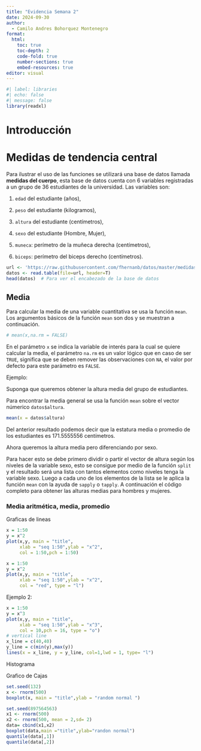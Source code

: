 ```yaml
---
title: "Evidencia Semana 2"
date: 2024-09-30
author: 
  - Camilo Andres Bohorquez Montenegro   
format: 
  html:
    toc: true
    toc-depth: 2
    code-fold: true
    number-sections: true
    embed-resources: true
editor: visual
---
```


```r
#| label: libraries
#| echo: false
#| message: false
library(readxl)
```

# Introducción 

# Medidas de tendencia central

Para ilustrar el uso de las funciones se utilizará una base de datos llamada **medidas del cuerpo**, esta base de datos cuenta con 6 variables registradas a un grupo de 36 estudiantes de la universidad. Las variables son:

1.  `edad` del estudiante (años),

2.  `peso` del estudiante (kilogramos),

3.  `altura` del estudiante (centímetros),

4.  `sexo` del estudiante (Hombre, Mujer),

5.  `muneca`: perímetro de la muñeca derecha (centímetros),

6.  `biceps`: perímetro del biceps derecho (centímetros).

```r
url <- 'https://raw.githubusercontent.com/fhernanb/datos/master/medidas_cuerpo'
datos <- read.table(file=url, header=T)
head(datos)  # Para ver el encabezado de la base de datos
```

## Media

Para calcular la media de una variable cuantitativa se usa la función `mean`. Los argumentos básicos de la función `mean` son dos y se muestran a continuación.

```r
# mean(x,na.rm = FALSE)
```

En el parámetro `x` se indica la variable de interés para la cual se quiere calcular la media, el parámetro `na.rm` es un valor lógico que en caso de ser `TRUE`, significa que se deben remover las observaciones con `NA`, el valor por defecto para este parámetro es `FALSE`.

Ejemplo:

Suponga que queremos obtener la altura media del grupo de estudiantes.

Para encontrar la media general se usa la función `mean` sobre el vector númerico `datos$altura`.

```r
mean(x = datos$altura)
```

Del anterior resultado podemos decir que la estatura media o promedio de los estudiantes es 171.5555556 centímetros.

Ahora queremos la altura media pero diferenciando por sexo.

Para hacer esto se debe primero dividir o partir el vector de altura según los niveles de la variable sexo, esto se consigue por medio de la función `split` y el resultado será una lista con tantos elementos como niveles tenga la variable sexo. Luego a cada uno de los elementos de la lista se le aplica la función `mean` con la ayuda de `sapply` o `tapply`. A continuación el código completo para obtener las alturas medias para hombres y mujeres.

### Media aritmética, media, promedio 

Graficas de lineas

```r
x = 1:50
y = x^2
plot(x,y, main = "title", 
     xlab = "seq 1:50",ylab = "x^2", 
     col = 1:50,pch = 1:50)
```

```r
x = 1:50
y = x^2
plot(x,y, main = "title", 
     xlab = "seq 1:50",ylab = "x^2", 
     col = "red", type = "l")
```

Ejemplo 2:

```r
x = 1:50
y = x^3
plot(x,y, main = "title", 
     xlab = "seq 1:50",ylab = "x^3", 
     col = 10,pch = 16, type = "o")
# vertical line
x_line = c(40,40)
y_line = c(min(y),max(y))
lines(x = x_line, y = y_line, col=1,lwd = 1, type= "l")
```

Histograma

Grafico de Cajas

```r
set.seed(132)
x <- rnorm(500)
boxplot(x, main = "title",ylab = "random normal ")

set.seed(897564563)
x1 <- rnorm(500)
x2 <- rnorm(500, mean = 2,sd= 2)
data= cbind(x1,x2)
boxplot(data,main ="title",ylab="randon normal")
quantile(data[,1])
quantile(data[,2])
```
